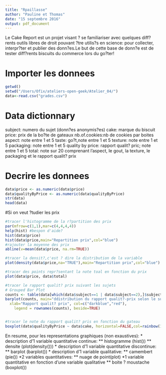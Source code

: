 ```yaml
---
title: "Rpaillasse"
author: "Pauline et Thomas"
date: "15 septembre 2016"
output: pdf_document
---
```


Le Cake Report est un projet visant ? se familiariser avec quelques diff?rents outils libres de droit pouvant ?tre utilis?s en science: pour collecter, interpr?ter et publier des donn?es.Le but de cette base de donn?e est de tester diff?rents biscuits du commerce lors du go?ter!


# Importer les donnees
```r
getwd()
setwd("/Users/Ofix/ateliers-open-geek/Atelier_04/")
data<-read.csv("grades.csv")
```

# Data dictionnary
subject: numero du sujet (donn?es anonymis?es)
cake: marque du biscuit
price: prix de la bo?te de gateaux
nb.of.cookies:nb de cookies par boites
aspect: note entre 1 et 5
taste: go?t,note entre 1 et 5
texture: note entre 1 et 5
packaging: note entre 1 et 5
quality by price: rapport qualit? pric; note entre 1 et 5
total: note sur 20 comprenant l'aspect, le gout, la texture, le packaging et le rapport qualit? prix

# Decrire les donnees
```r
data$price <- as.numeric(data$price)
data$qualityByPrice <- as.numeric(data$qualityByPrice)
str(data)
head(data)
```

#Si on veut ?tudier les prix
```r
#tracer l'histogramme de la r?partition des prix
par(mfrow=c(1,1),mar=c(4,4,4,4))
help(hist) #bespon d'aide?
hist(data$price)
hist(data$price,main="Repartition prix",col="blue")
#rajouter la moyenne des prix
abline(v=mean(data$price, na.rm=TRUE))

#tracer la densit?,c'est ? dire la distribution de la variable
plot(density(data$price,na="TRUE"),main="Repartition prix",col="blue")

#tracer des points repr?sentant la note toal en fonction du prix
plot(data$price, data$total)

#tracer le rapport qualit? prix suivant les sujets
# Grouped Bar Plot
counts <- table(data[which(data$subject==1 | data$subject==2),]$subject, data[which(data$subject==1 | data$subject==2),]$qualityByPrice)
barplot(counts, main="ddistribution du rapport qualit?-prix selon le sujet 1 et 2 ",
  xlab="Rapport qualit? prix", col=c("darkblue","red"),
 	legend = rownames(counts), beside=TRUE)


#tracer le note du rapport qualit? pris en fonction du gateau
boxplot(data$qualityByPrice ~ data$cake, horizontal=FALSE,col=rainbow(15),las=2)
```


En resume, pour les representations graphiques (non exaustives):
* description d'1 variable quantitative continue: 
** histogramme (hist())
** densite (plot(density()))
* description d'1 variable quantitative discontinue: 
** barplot (barplot())
* description d'1 variable qualitative: 
** camembert (pie())
*2 variables quantitatives:
** nuage de point(plot)
*1 variable quantitative en fonction d'une variable qualitative
** boite ? moustache (boxplot())





